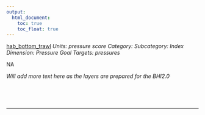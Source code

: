 ```yaml
---
output:
  html_document:
    toc: true
    toc_float: true
---
```


[hab_bottom_trawl](https://github.com/OHI-Science/bhi/blob/master/baltic/layers/hab_bottom_trawl_bhi2015.csv)
*Units: pressure score*
*Category:*
*Subcategory:*
*Index Dimension: Pressure*
*Goal Targets: pressures*

NA

*Will add more text here as the layers are prepared for the BHI2.0*

<br>



<br>

--- 

